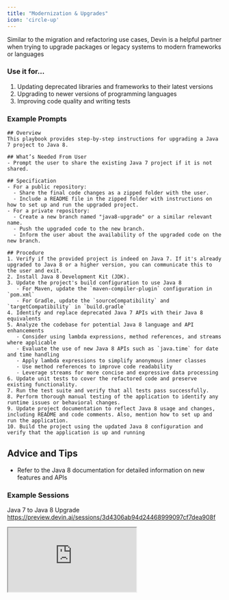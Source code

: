 ```yaml
---
title: "Modernization & Upgrades"
icon: 'circle-up'
---
```


Similar to the migration and refactoring use cases, Devin is a helpful partner when trying to upgrade packages or legacy systems to modern frameworks or languages

### Use it for…
1. Updating deprecated libraries and frameworks to their latest versions
2. Upgrading to newer versions of programming languages
3. Improving code quality and writing tests

### Example Prompts

<AccordionGroup>
  <Accordion title="Java 7 to Java 8 Upgrade Playbook">

    ## Overview
    This playbook provides step-by-step instructions for upgrading a Java 7 project to Java 8.
    
    ## What’s Needed From User
    - Prompt the user to share the existing Java 7 project if it is not shared.
    
    ## Specification
    - For a public repository:
      - Share the final code changes as a zipped folder with the user.
      - Include a README file in the zipped folder with instructions on how to set up and run the upgraded project.
    - For a private repository:
      - Create a new branch named "java8-upgrade" or a similar relevant name.
      - Push the upgraded code to the new branch.
      - Inform the user about the availability of the upgraded code on the new branch.
    
    ## Procedure
    1. Verify if the provided project is indeed on Java 7. If it's already upgraded to Java 8 or a higher version, you can communicate this to the user and exit.
    2. Install Java 8 Development Kit (JDK).
    3. Update the project's build configuration to use Java 8
       - For Maven, update the `maven-compiler-plugin` configuration in `pom.xml`
       - For Gradle, update the `sourceCompatibility` and `targetCompatibility` in `build.gradle`
    4. Identify and replace deprecated Java 7 APIs with their Java 8 equivalents
    5. Analyze the codebase for potential Java 8 language and API enhancements
       - Consider using lambda expressions, method references, and streams where applicable
       - Evaluate the use of new Java 8 APIs such as `java.time` for date and time handling
       - Apply lambda expressions to simplify anonymous inner classes
       - Use method references to improve code readability
       - Leverage streams for more concise and expressive data processing
    6. Update unit tests to cover the refactored code and preserve existing functionality.
    7. Run the test suite and verify that all tests pass successfully.
    8. Perform thorough manual testing of the application to identify any runtime issues or behavioral changes.
    9. Update project documentation to reflect Java 8 usage and changes, including README and code comments. Also, mention how to set up and run the application.
    10. Build the project using the updated Java 8 configuration and verify that the application is up and running

## Advice and Tips
- Refer to the Java 8 documentation for detailed information on new features and APIs
 </Accordion>
</AccordionGroup>

### Example Sessions

Java 7 to Java 8 Upgrade
https://preview.devin.ai/sessions/3d4306ab94d24468999097cf7dea908f
<iframe src="https://preview.devin.ai/sessions/3d4306ab94d24468999097cf7dea908f"> </iframe>
